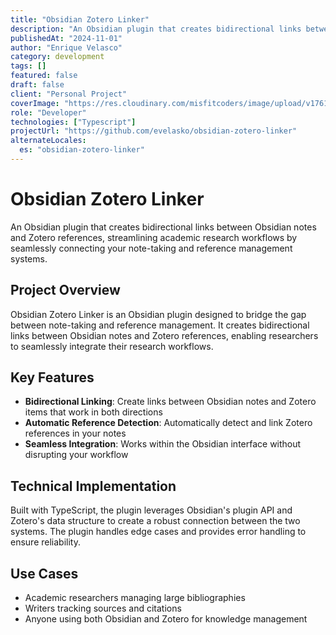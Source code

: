 ```yaml
---
title: "Obsidian Zotero Linker"
description: "An Obsidian plugin that creates bidirectional links between Obsidian notes and Zotero references, streamlining academic research workflows by seamlessly connecting your note-taking and reference management systems."
publishedAt: "2024-11-01"
author: "Enrique Velasco"
category: development
tags: []
featured: false
draft: false
client: "Personal Project"
coverImage: "https://res.cloudinary.com/misfitcoders/image/upload/v1761953727/eVelasco/covers/works/obsidian-plugin/obsidian-plugin-cover_ehmdd0.jpg"
role: "Developer"
technologies: ["Typescript"]
projectUrl: "https://github.com/evelasko/obsidian-zotero-linker"
alternateLocales:
  es: "obsidian-zotero-linker"
---
```


# Obsidian Zotero Linker

An Obsidian plugin that creates bidirectional links between Obsidian notes and Zotero references, streamlining academic research workflows by seamlessly connecting your note-taking and reference management systems.

## Project Overview

Obsidian Zotero Linker is an Obsidian plugin designed to bridge the gap between note-taking and reference management. It creates bidirectional links between Obsidian notes and Zotero references, enabling researchers to seamlessly integrate their research workflows.

## Key Features

- **Bidirectional Linking**: Create links between Obsidian notes and Zotero items that work in both directions
- **Automatic Reference Detection**: Automatically detect and link Zotero references in your notes
- **Seamless Integration**: Works within the Obsidian interface without disrupting your workflow

## Technical Implementation

Built with TypeScript, the plugin leverages Obsidian's plugin API and Zotero's data structure to create a robust connection between the two systems. The plugin handles edge cases and provides error handling to ensure reliability.

## Use Cases

- Academic researchers managing large bibliographies
- Writers tracking sources and citations
- Anyone using both Obsidian and Zotero for knowledge management
